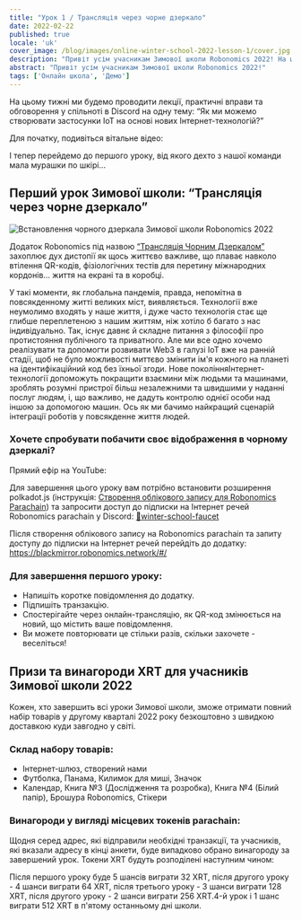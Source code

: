 ```yaml
---
title: "Урок 1 / Трансляція через чорне дзеркало"
date: 2022-02-22
published: true
locale: 'uk'
cover_image: /blog/images/online-winter-school-2022-lesson-1/cover.jpg
description: "Привіт усім учасникам Зимової школи Robonomics 2022! На цьому тижні ми будемо проводити лекції, практичні вправи та обговорення у спільноті в Discord на одну тему: 'Як ми можемо створювати застосунки IoT на основі нових Інтернет-технологій?' Перейдемо до першого уроку, від якого дехто з нашої команди мала мурашки по шкірі..."
abstract: "Привіт усім учасникам Зимової школи Robonomics 2022!"
tags: ['Онлайн школа', 'Демо']
---
```


<PostExpiredInfo/>

На цьому тижні ми будемо проводити лекції, практичні вправи та обговорення у спільноті в Discord на одну тему: “Як ми можемо створювати застосунки IoT на основі нових Інтернет-технологій?”

Для початку, подивіться вітальне відео:

<YouTube id="https://youtu.be/HXfKfnowyB4" posterQuality="max"/>

І тепер перейдемо до першого уроку, від якого дехто з нашої команди мала мурашки по шкірі...

## Перший урок Зимової школи: “Трансляція через чорне дзеркало”

![Встановлення чорного дзеркала Зимової школи Robonomics 2022](/blog/images/online-winter-school-2022-lesson-1/blackmirror-installation.jpg)

Додаток Robonomics під назвою [“Трансляція Чорним Дзеркалом”](https://blackmirror.robonomics.network/#/) захоплює дух дистопії як щось життєво важливе, що плаває навколо втілення QR-кодів, фізіологічних тестів для перетину міжнародних кордонів... життя на екрані та в коробці.

У такі моменти, як глобальна пандемія, правда, непомітна в повсякденному житті великих міст, виявляється. Технології вже неумолимо входять у наше життя, і дуже часто технологія стає ще глибше переплетеною з нашим життям, ніж хотіло б багато з нас індивідуально. Так, існує давнє й складне питання з філософії про протистояння публічного та приватного. Але ми все одно хочемо реалізувати та допомогти розвивати Web3 в галузі IoT вже на ранній стадії, щоб не було можливості миттєво змінити ім'я кожного на планеті на ідентифікаційний код без їхньої згоди. Нове поколінняІнтернет-технології допоможуть покращити взаємини між людьми та машинами, зроблять розумні пристрої більш незалежними та швидшими у наданні послуг людям, і, що важливо, не дадуть контролю однієї особи над іншою за допомогою машин. Ось як ми бачимо найкращий сценарій інтеграції роботів у повсякденне життя людей.

<TextCard>

### Хочете спробувати побачити своє відображення в чорному дзеркалі?

Прямий ефір на YouTube:

<YouTube id="https://youtu.be/AMX7TWVbmgs" posterQuality="max"/>

Для завершення цього уроку вам потрібно встановити розширення polkadot.js (інструкція: [Створення облікового запису для Robonomics Parachain](https://wiki.robonomics.network/docs/en/create-account-in-dapp/)) та запросити доступ до підписки на Інтернет речей Robonomics parachain у Discord: [🚰winter-school-faucet](https://discord.com/invite/5UWNGNaAUf)

Після створення облікового запису на Robonomics parachain та запиту доступу до підписки на Інтернет речей перейдіть до додатку: https://blackmirror.robonomics.network/#/

</TextCard>

<TextCard>

### Для завершення першого уроку:
- Напишіть коротке повідомлення до додатку.
- Підпишіть транзакцію.
- Спостерігайте через онлайн-трансляцію, як QR-код змінюється на новий, що містить ваше повідомлення.
- Ви можете повторювати це стільки разів, скільки захочете - веселіться!

</TextCard>

## Призи та винагороди XRT для учасників Зимової школи 2022

Кожен, хто завершить всі уроки Зимової школи, зможе отримати повний набір товарів у другому кварталі 2022 року безкоштовно з швидкою доставкою куди завгодно у світі.

### Склад набору товарів:
- Інтернет-шлюз, створений нами
- Футболка, Панама, Килимок для миші, Значок
- Календар, Книга №3 (Дослідження та розробка), Книга №4 (Білий папір), Брошура Robonomics, Стікери

### Винагороди у вигляді місцевих токенів parachain:

Щодня серед адрес, які відправили необхідні транзакції, та учасників, які вказали адресу в кінці анкети, буде випадково обрано винагороду за завершений урок. Токени XRT будуть розподілені наступним чином:

Після першого уроку буде 5 шансів виграти 32 XRT, після другого уроку - 4 шанси виграти 64 XRT, після третього уроку - 3 шанси виграти 128 XRT, після другого уроку - 2 шанси виграти 256 XRT.4-й урок і 1 шанс виграти 512 XRT в п'ятому останньому дні школи.